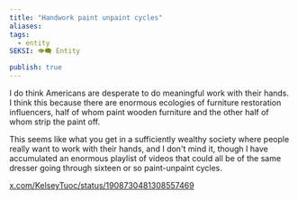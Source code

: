 ```yaml
---
title: "Handwork paint unpaint cycles"
aliases: 
tags:
  - entity
SEKSI: 👁️‍🗨️ Entity

publish: true
---
```




I do think Americans are desperate to do meaningful work with their hands. I think this because there are enormous ecologies of furniture restoration influencers, half of whom paint wooden furniture and the other half of whom strip the paint off.

This seems like what you get in a sufficiently wealthy society where people really want to work with their hands, and I don't mind it, though I have accumulated an enormous playlist of videos that could all be of the same dresser going through sixteen or so paint-unpaint cycles.

[x.com/KelseyTuoc/status/1908730481308557469](https://x.com/KelseyTuoc/status/1908730481308557469)
